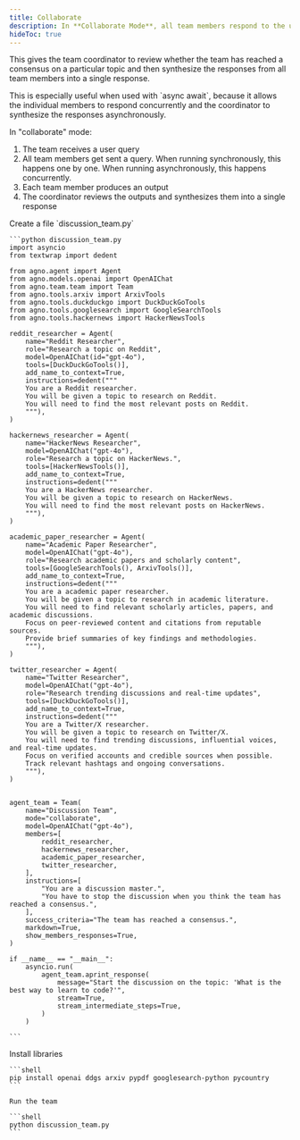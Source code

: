 ```yaml
---
title: Collaborate
description: In **Collaborate Mode**, all team members respond to the user query at once.
hideToc: true
---
```


This gives the team coordinator to review whether the team has reached a consensus on a particular topic and then synthesize the responses from all team members into a single response.

<Tip>
This is especially useful when used with `async await`, because it allows the individual members to respond concurrently and the coordinator to synthesize the responses asynchronously.
</Tip>

In "collaborate" mode:

1. The team receives a user query
2. All team members get sent a query. When running synchronously, this happens one by one. When running asynchronously, this happens concurrently.
3. Each team member produces an output
4. The coordinator reviews the outputs and synthesizes them into a single response

<Steps>
  <Step title="Create a collaborate mode team">
    Create a file `discussion_team.py`

    ```python discussion_team.py
    import asyncio
    from textwrap import dedent

    from agno.agent import Agent
    from agno.models.openai import OpenAIChat
    from agno.team.team import Team
    from agno.tools.arxiv import ArxivTools
    from agno.tools.duckduckgo import DuckDuckGoTools
    from agno.tools.googlesearch import GoogleSearchTools
    from agno.tools.hackernews import HackerNewsTools

    reddit_researcher = Agent(
        name="Reddit Researcher",
        role="Research a topic on Reddit",
        model=OpenAIChat(id="gpt-4o"),
        tools=[DuckDuckGoTools()],
        add_name_to_context=True,
        instructions=dedent("""
        You are a Reddit researcher.
        You will be given a topic to research on Reddit.
        You will need to find the most relevant posts on Reddit.
        """),
    )

    hackernews_researcher = Agent(
        name="HackerNews Researcher",
        model=OpenAIChat("gpt-4o"),
        role="Research a topic on HackerNews.",
        tools=[HackerNewsTools()],
        add_name_to_context=True,
        instructions=dedent("""
        You are a HackerNews researcher.
        You will be given a topic to research on HackerNews.
        You will need to find the most relevant posts on HackerNews.
        """),
    )

    academic_paper_researcher = Agent(
        name="Academic Paper Researcher",
        model=OpenAIChat("gpt-4o"),
        role="Research academic papers and scholarly content",
        tools=[GoogleSearchTools(), ArxivTools()],
        add_name_to_context=True,
        instructions=dedent("""
        You are a academic paper researcher.
        You will be given a topic to research in academic literature.
        You will need to find relevant scholarly articles, papers, and academic discussions.
        Focus on peer-reviewed content and citations from reputable sources.
        Provide brief summaries of key findings and methodologies.
        """),
    )

    twitter_researcher = Agent(
        name="Twitter Researcher",
        model=OpenAIChat("gpt-4o"),
        role="Research trending discussions and real-time updates",
        tools=[DuckDuckGoTools()],
        add_name_to_context=True,
        instructions=dedent("""
        You are a Twitter/X researcher.
        You will be given a topic to research on Twitter/X.
        You will need to find trending discussions, influential voices, and real-time updates.
        Focus on verified accounts and credible sources when possible.
        Track relevant hashtags and ongoing conversations.
        """),
    )


    agent_team = Team(
        name="Discussion Team",
        mode="collaborate",
        model=OpenAIChat("gpt-4o"),
        members=[
            reddit_researcher,
            hackernews_researcher,
            academic_paper_researcher,
            twitter_researcher,
        ],
        instructions=[
            "You are a discussion master.",
            "You have to stop the discussion when you think the team has reached a consensus.",
        ],
        success_criteria="The team has reached a consensus.",
        markdown=True,
        show_members_responses=True,
    )

    if __name__ == "__main__":
        asyncio.run(
            agent_team.aprint_response(
                message="Start the discussion on the topic: 'What is the best way to learn to code?'",
                stream=True,
                stream_intermediate_steps=True,
            )
        )

    ```
  </Step>

  <Step title="Run the team">
    Install libraries

    ```shell
    pip install openai ddgs arxiv pypdf googlesearch-python pycountry
    ```

    Run the team

    ```shell
    python discussion_team.py
    ```
  </Step>
</Steps>

